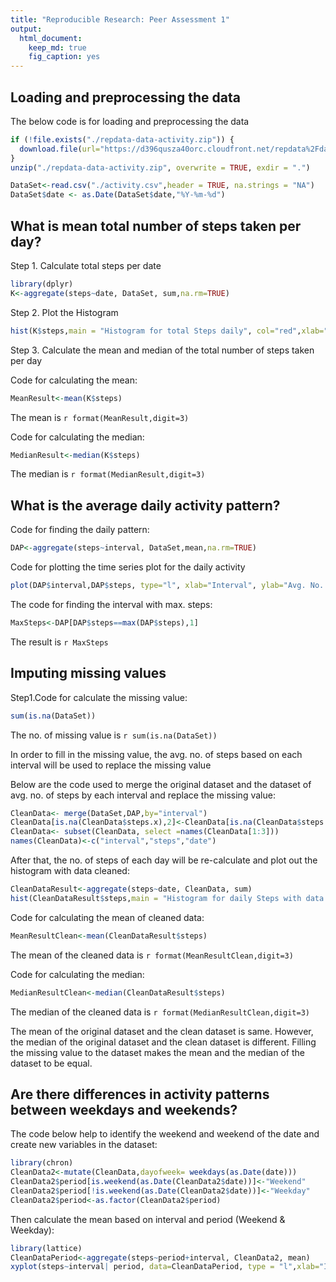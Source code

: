 ```yaml
---
title: "Reproducible Research: Peer Assessment 1"
output: 
  html_document:
    keep_md: true
    fig_caption: yes
---
```



## Loading and preprocessing the data

The below code is for loading and preprocessing the data
```r
if (!file.exists("./repdata-data-activity.zip")) {
  download.file(url="https://d396qusza40orc.cloudfront.net/repdata%2Fdata%2Factivity.zip", destfile="./repdata-data-activity.zip", method = "libcurl")
}
unzip("./repdata-data-activity.zip", overwrite = TRUE, exdir = ".")

DataSet<-read.csv("./activity.csv",header = TRUE, na.strings = "NA")
DataSet$date <- as.Date(DataSet$date,"%Y-%m-%d")
```

## What is mean total number of steps taken per day?

Step 1. Calculate total steps per date

```r
library(dplyr)
K<-aggregate(steps~date, DataSet, sum,na.rm=TRUE)
```

Step 2. Plot the Histogram

```r
hist(K$steps,main = "Histogram for total Steps daily", col="red",xlab="No. of Steps",ylab="Freq. of Steps")
```

Step 3. Calculate the mean and median of the total number of steps taken per day

Code for calculating the mean:

```r
MeanResult<-mean(K$steps)
```

The mean is `r format(MeanResult,digit=3)`

Code for calculating the median:

```r
MedianResult<-median(K$steps)
```

The median is `r format(MedianResult,digit=3)`

## What is the average daily activity pattern?

Code for finding the daily pattern:

```r
DAP<-aggregate(steps~interval, DataSet,mean,na.rm=TRUE)
```

Code for plotting the time series plot for the daily activity

```r
plot(DAP$interval,DAP$steps, type="l", xlab="Interval", ylab="Avg. No. of Steps by Interval", main="Avg.No.of steps taken across all days",col='red')
```

The code for finding the interval with max. steps:

```r
MaxSteps<-DAP[DAP$steps==max(DAP$steps),1]
```

The result is `r MaxSteps`

## Imputing missing values

Step1.Code for calculate the missing value:

```r
sum(is.na(DataSet))
```

The no. of missing value is `r sum(is.na(DataSet))`

In order to fill in the missing value, the avg. no. of steps based on each interval will be used to replace the missing value

Below are the code used to merge the original dataset and the dataset of avg. no. of steps by each interval and replace the missing value:

```r
CleanData<- merge(DataSet,DAP,by="interval")
CleanData[is.na(CleanData$steps.x),2]<-CleanData[is.na(CleanData$steps.x),4]
CleanData<- subset(CleanData, select =names(CleanData[1:3]))
names(CleanData)<-c("interval","steps","date")
```

After that, the no. of steps of each day will be re-calculate and plot out the histogram with data cleaned:

```r
CleanDataResult<-aggregate(steps~date, CleanData, sum)
hist(CleanDataResult$steps,main = "Histogram for daily Steps with data cleaned", col="red",xlab="No. of Steps",ylab="Freq. of Steps")
```

Code for calculating the mean of cleaned data:

```r
MeanResultClean<-mean(CleanDataResult$steps)
```

The mean of the cleaned data is `r format(MeanResultClean,digit=3)`

Code for calculating the median:

```r
MedianResultClean<-median(CleanDataResult$steps)
```

The median of the cleaned data is `r format(MedianResultClean,digit=3)`

The mean of the original dataset and the clean dataset is same. However, the median of the original dataset and the clean dataset is different. Filling the missing value to the dataset makes the mean and the median of the dataset to be equal.

## Are there differences in activity patterns between weekdays and weekends?

The code below help to identify the weekend and weekend of the date and create new variables in the dataset:

```r
library(chron)
CleanData2<-mutate(CleanData,dayofweek= weekdays(as.Date(date)))
CleanData2$period[is.weekend(as.Date(CleanData2$date))]<-"Weekend"
CleanData2$period[!is.weekend(as.Date(CleanData2$date))]<-"Weekday"
CleanData2$period<-as.factor(CleanData2$period)
```

Then calculate the mean based on interval and period (Weekend & Weekday):

```r
library(lattice)
CleanDataPeriod<-aggregate(steps~period+interval, CleanData2, mean)
xyplot(steps~interval| period, data=CleanDataPeriod, type = "l",xlab="Interval",  ylab="Number of Steps",layout=c(1,2))
```
